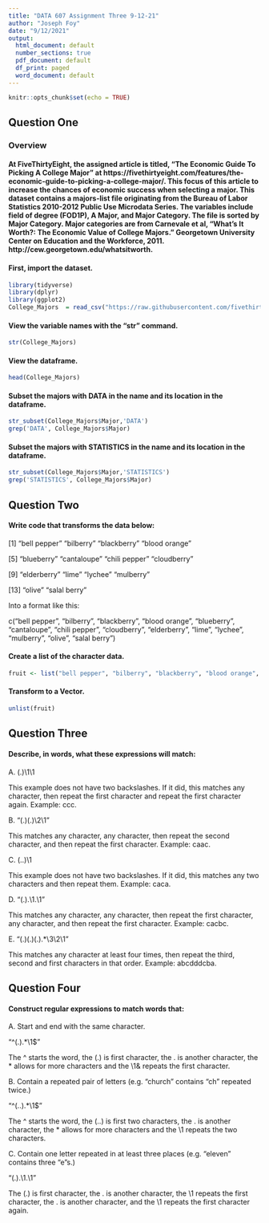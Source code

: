 ---
title: "DATA 607 Assignment Three 9-12-21"
author: "Joseph Foy"
date: "9/12/2021"
output:
  html_document: default
  number_sections: true
  pdf_document: default
  df_print: paged
  word_document: default
---
```{r setup, include=FALSE}
knitr::opts_chunk$set(echo = TRUE)
```

## Question One

### Overview

#### At FiveThirtyEight, the assigned article is titled, "The Economic Guide To Picking A College Major" at https://fivethirtyeight.com/features/the-economic-guide-to-picking-a-college-major/.  This focus of this article to increase the chances of economic success when selecting a major.  This dataset contains a majors-list file originating from the Bureau of Labor Statistics 2010-2012 Public Use Microdata Series.  The variables include field of degree (FOD1P), A Major, and Major Category.  The file is sorted by Major Category.  Major categories are from Carnevale et al, "What's It Worth?: The Economic Value of College Majors." Georgetown University Center on Education and the Workforce, 2011. http://cew.georgetown.edu/whatsitworth.

#### First, import the dataset. 

```{r load libraries and data}
library(tidyverse)
library(dplyr)
library(ggplot2)
College_Majors  = read_csv("https://raw.githubusercontent.com/fivethirtyeight/data/master/college-majors/majors-list.csv",show_col_types = FALSE)
```

#### View the variable names with the "str" command.

```{r View Variables}
str(College_Majors)
```

#### View the dataframe.

```{r}
head(College_Majors)
```

#### Subset the majors with DATA in the name and its location in the dataframe.
```{r}
str_subset(College_Majors$Major,'DATA')
grep('DATA', College_Majors$Major)
```

#### Subset the majors with STATISTICS in the name and its location in the dataframe.
```{r}
str_subset(College_Majors$Major,'STATISTICS')
grep('STATISTICS', College_Majors$Major)
```

## Question Two

#### Write code that transforms the data below:

[1] "bell pepper"  "bilberry"     "blackberry"   "blood orange"

[5] "blueberry"    "cantaloupe"   "chili pepper" "cloudberry"  

[9] "elderberry"   "lime"         "lychee"       "mulberry"    

[13] "olive"        "salal berry"

Into a format like this:

c("bell pepper", "bilberry", "blackberry", "blood orange", "blueberry", "cantaloupe", "chili pepper", "cloudberry", "elderberry", "lime", "lychee", "mulberry", "olive", "salal berry")

#### Create a list of the character data.

```{r}
fruit <- list("bell pepper", "bilberry", "blackberry", "blood orange", "blueberry", "cantaloupe", "chili pepper", "cloudberry", "elderberry", "lime", "lychee", "mulberry", "olive", "salal berry")
```

#### Transform to a Vector.

```{r}
unlist(fruit)
```

## Question Three

#### Describe, in words, what these expressions will match:

A. (.)\1\1

This example does not have two backslashes.  If it did, this matches any character, then repeat the first character and repeat the first character again. Example: ccc.

B. "(.)(.)\\2\\1"

This matches any character, any character, then repeat the second character, and then repeat the first character. Example: caac.

C. (..)\1

This example does not have two backslashes.  If it did, this matches any two characters and then repeat them. Example: caca.

D. "(.).\\1.\\1"

This matches any character, any character, then repeat the first character, any character, and then repeat the first character. Example: cacbc.

E. "(.)(.)(.).*\\3\\2\\1"

This matches any character at least four times, then repeat the third, second and first characters in that order. Example: abcdddcba.

## Question Four

#### Construct regular expressions to match words that:

A. Start and end with the same character.

"^(.).*\\1$"

The ^ starts the word, the (.) is first character, the . is another character, the * allows for more characters and the \\1& repeats the first character.

B. Contain a repeated pair of letters (e.g. "church" contains "ch" repeated twice.)

"^(..).*\\1$"

The ^ starts the word, the (..) is first two characters, the . is another character, the * allows for more characters and the \\1 repeats the two characters.

C. Contain one letter repeated in at least three places (e.g. "eleven" contains three "e"s.)

"(.).\\1.\\1"

The (.) is first character, the . is another character, the \\1 repeats the first character, the . is another character, and the \\1 repeats the first character again.